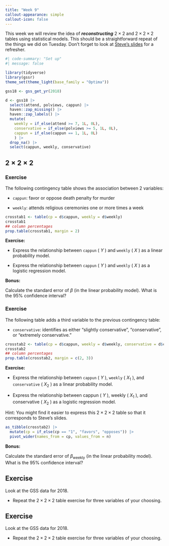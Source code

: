 ```yaml
---
title: "Week 9"
callout-appearance: simple
callout-icon: false
---
```


This week we will review the idea of ***reconstructing*** $2 \times 2$ and $2 \times 2 \times 2$ tables using statistical models. This should be a straightforward repeat of the things we did on Tuesday. Don't forget to look at [Steve's slides](https://github.com/vaiseys/soc-stats-1/tree/main/old_slides) for a refresher.

```r
#| code-summary: "Set up"
#| message: false

library(tidyverse)
library(gssr)
theme_set(theme_light(base_family = "Optima"))

gss18 <- gss_get_yr(2018) 

d <- gss18 |> 
  select(attend, polviews, cappun) |> 
  haven::zap_missing() |> 
  haven::zap_labels() |> 
  mutate(
    weekly = if_else(attend >= 7, 1L, 0L),
    conservative = if_else(polviews >= 5, 1L, 0L),
    cappun = if_else(cappun == 1, 1L, 0L)
    ) |> 
  drop_na() |> 
  select(cappun, weekly, conservative) 
```

## $2 \times 2 \times 2$

### Exercise

The following contingency table shows the association between 2 variables:

-   `cappun`: favor or oppose death penalty for murder

-   `weekly`: attends religious ceremonies one or more times a week

```r
crosstab1 <- table(cp = d$cappun, weekly = d$weekly)
crosstab1
## column percentages
prop.table(crosstab1, margin = 2)
```

::: callout-note
**Exercise:**

-   Express the relationship between `cappun` ( $Y$ ) and `weekly` ( $X$ ) as a linear probability model.

-   Express the relationship between `cappun` ( $Y$ ) and `weekly` ( $X$ ) as a logistic regression model.
:::

::: callout-important
**Bonus:**

Calculate the standard error of $\beta$ (in the linear probability model). What is the 95% confidence interval?
:::

### Exercise

The following table adds a third variable to the previous contingency table:

-   `conservative`: identifies as either "slightly conservative", "conservative", or "extremely conservative."

```r
crosstab2 <- table(cp = d$cappun, weekly = d$weekly, conservative = d$conservative)
crosstab2
## column percentages
prop.table(crosstab2, margin = c(2, 3))
```

::: callout-note
**Exercise:**

-   Express the relationship between `cappun` ( $Y$ ), `weekly` ( $X_1$ ), and `conservative` ( $X_2$ ) as a linear probability model.

-   Express the relationship between cappun ( $Y$ ), weekly ( $X_1$ ), and conservative ( $X_2$ ) as a logistic regression model.
:::

::: callout-tip
Hint: You might find it easier to express this $2 \times 2 \times 2$ table so that it corresponds to Steve's slides.

```r
as_tibble(crosstab2) |> 
  mutate(cp = if_else(cp == "1", "favors", "opposes")) |> 
  pivot_wider(names_from = cp, values_from = n)
```
:::

::: callout-important
**Bonus:**

Calculate the standard error of $\beta_\text{weekly}$ (in the linear probability model). What is the 95% confidence interval?
:::

## Exercise

::: callout-note
Look at the GSS data for 2018.

-   Repeat the $2 \times 2 \times 2$ table exercise for three variables of your choosing.
:::

## Exercise

::: callout-note
Look at the GSS data for 2018.

-   Repeat the $2 \times 2 \times 2$ table exercise for three variables of your choosing.
:::
